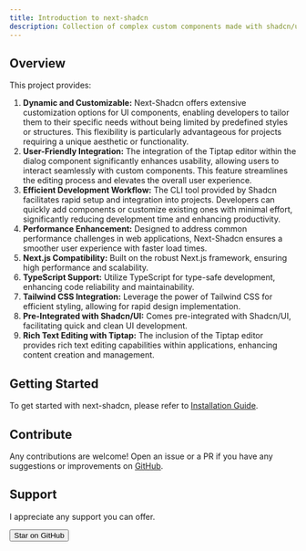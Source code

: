 ```yaml
---
title: Introduction to next-shadcn
description: Collection of complex custom components made with shadcn/ui components for Next.js application.
---
```


## Overview

This project provides:

1. **Dynamic and Customizable:** Next-Shadcn offers extensive customization options for UI components, enabling developers to tailor them to their specific needs without being limited by predefined styles or structures. This flexibility is particularly advantageous for projects requiring a unique aesthetic or functionality.
2. **User-Friendly Integration:** The integration of the Tiptap editor within the dialog component significantly enhances usability, allowing users to interact seamlessly with custom components. This feature streamlines the editing process and elevates the overall user experience.
3. **Efficient Development Workflow:** The CLI tool provided by Shadcn facilitates rapid setup and integration into projects. Developers can quickly add components or customize existing ones with minimal effort, significantly reducing development time and enhancing productivity.
4. **Performance Enhancement:** Designed to address common performance challenges in web applications, Next-Shadcn ensures a smoother user experience with faster load times.
5. **Next.js Compatibility:** Built on the robust Next.js framework, ensuring high performance and scalability.
6. **TypeScript Support:** Utilize TypeScript for type-safe development, enhancing code reliability and maintainability.
7. **Tailwind CSS Integration:** Leverage the power of Tailwind CSS for efficient styling, allowing for rapid design implementation.
8. **Pre-Integrated with Shadcn/UI:** Comes pre-integrated with Shadcn/UI, facilitating quick and clean UI development.
9. **Rich Text Editing with Tiptap:** The inclusion of the Tiptap editor provides rich text editing capabilities within applications, enhancing content creation and management.


## Getting Started

To get started with next-shadcn, please refer to [Installation Guide](/docs/installation).

## Contribute

Any contributions are welcome! Open an issue or a PR if you have any suggestions or improvements on [GitHub](https://github.com/s-babaeizadeh/next-shadcn).

## Support

I appreciate any support you can offer.

<div className="flex items-center gap-2 mt-6">  
  <a href="https://github.com/s-babaeizadeh/next-shadcn" target="_blank">
    <Button variant="outline"><Star className="size-4 mr-2" /> Star on GitHub</Button>
  </a>
</div>
